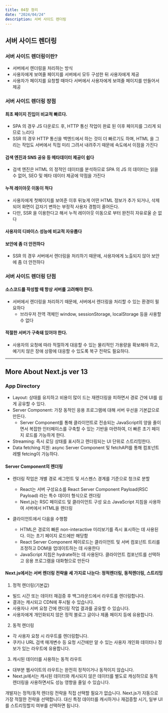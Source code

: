 ```yaml
---
title: 04장 정리
date: "2024/04/24"
description: 서버 사이드 렌더링
---
```


## 서버 사이드 렌더링

### 서버 사이드 렌더링이란?

- 서버에서 렌더링을 처리하는 방식
- 사용자에게 보여줄 페이지를 서버에서 모두 구성한 뒤 사용자에게 제공
- 사용자가 페이지를 요청할 때마다 서버에서 사용자에게 보여줄 페이지를 만들어서 제공

### 서버 사이드 렌더링 장점

#### 최초 페이지 진입이 비교적 빠르다.

- SPA 의 경우 JS 다운로드 후, HTTP 통신 작업이 완료 된 이후 페이지를 그리게 되므로 느리다
- SSR 의 경우 HTTP 통신을 백엔드에서 하는 것이 더 빠르기도 하며, HTML 을 그리는 작업도 서버에서 직접 미리 그려서 내려주기 때문에 속도에서 이점을 가진다

#### 검색 엔진과 SNS 공유 등 메타데이터 제공이 쉽다

- 검색 엔진은 HTML 의 정적인 데이터를 분석하므로 SPA 의 JS 의 데이터는 읽을 수 없어, SEO 및 메타 데이터 제공에 약점을 가진다

#### 누적 레이아웃 이동이 적다

- 사용자에게 첫페이지를 보여준 이후 뒤늦게 어떤 HTML 정보가 추가 되거나, 삭제되어 화면이 갑자기 변하는 부정적 사용자 경험이 줄어든다.
- 다만, SSR 을 이용한다고 해서 누적 레이아웃 이동으로 부터 완전히 자유로울 순 없다

#### 사용자의 디바이스 성능에 비교적 자유롭다

#### 보안에 좀 더 안전하다

- SSR 의 경우 서버에서 렌더링을 처리하기 때문에, 사용자에게 노출되지 않아 보안에 좀 더 안전하다

### 서버 사이드 렌더링 단점

#### 소스코드를 작성할 때 항상 서버를 고려해야 한다.

- 서버에서 렌더링을 처리하기 때문에, 서버에서 렌더링을 처리할 수 있는 환경이 필요하다
  - 브라우저 전역 객체인 window, sessionStorage, localStorage 등을 사용할 수 없다

#### 적절한 서버가 구축돼 있어야 한다.

- 사용자의 요청에 따라 적절하게 대응할 수 있는 물리적인 가용량을 확보해야 하고, 예기치 않은 장애 상황에 대응할 수 있도록 복구 전략도 필요하다.

---

## More About Next.js ver 13

### App Directory

- Layout: 상태를 유지하고 비용이 많이 드는 재렌더링을 피하면서 경로 간에 UI를 쉽게 공유할 수 있다.
- Server Component: 가장 동적인 응용 프로그램에 대해 서버 우선을 기본값으로 만든다.
  - Server Component를 통해 클라이언트로 전송되는 JavaScript의 양을 줄이면서 복잡한 인터페이스를 구축할 수 있는 기반을 마련하여, 더 빠른 초기 페이지 로드를 가능하게 한다.
- Streaming: 즉시 로딩 상태를 표시하고 렌더링되는 UI 단위로 스트리밍한다.
- Data fetching 지원: async Server Component 및 fetchAPI를 통해 컴포넌트 레벨 fetcing이 가능하다.

#### Server Component의 렌더링

- 렌더링 작업은 개별 경로 세그먼트 및 서스펜스 경계를 ​​기준으로 청크로 분할

  - React는 서버 구성요소를 React Server Component Payload(RSC Payload) 라는 특수 데이터 형식으로 렌더링
  - Next.js는 RSC 페이로드 및 클라이언트 구성 요소 JavaScript 지침을 사용하여 서버에서 HTML을 렌더링

- 클라이언트에서 다음을 수행함
  - HTML은 경로의 빠른 non-interactive 미리보기를 즉시 표시하는 데 사용된다. 이는 초기 페이지 로드에만 해당함
  - React Server Component 페이로드는 클라이언트 및 서버 컴포넌트 트리를 조정하고 DOM을 업데이트하는 데 사용한다
  - JavaScript 지침은 hydrate하는 데 사용된다. 클라이언트 컴포넌트를 선택하고 응용 프로그램을 대화형으로 만든다

#### Next.js에서는 서버 렌더링 전략을 세 가지로 나눈다: 정적렌더링, 동적렌더링, 스트리밍

1. 정적 렌더링(기본값)

- 빌드 시간 또는 데이터 재검증 후 백그라운드에서 라우트를 렌더링합니다.
- 결과는 캐시되고 CDN에 푸시될 수 있습니다.
- 사용자나 서버 요청 간에 렌더링 작업 결과를 공유할 수 있습니다.
- 사용자에게 개인화되지 않은 정적 블로그 글이나 제품 페이지 등에 유용합니다.

2. 동적 렌더링

- 각 사용자 요청 시 라우트를 렌더링합니다.
- 쿠키나 URL 검색 매개변수 등 요청 시간에만 알 수 있는 사용자 개인화 데이터나 정보가 있는 라우트에 유용합니다.

3. 캐시된 데이터를 사용하는 동적 라우트

- 대부분 웹사이트의 라우트는 완전히 정적이거나 동적이지 않습니다.
- Next.js에서는 캐시된 데이터와 캐시되지 않은 데이터를 별도로 캐싱하므로 동적 렌더링을 사용하면서도 성능 영향을 줄일 수 있습니다.

개발자는 정적/동적 렌더링 전략을 직접 선택할 필요가 없습니다. Next.js가 자동으로 가장 적절한 전략을 선택합니다. 대신 특정 데이터를 캐시하거나 재검증할 시기, 일부 UI를 스트리밍할지 여부를 선택하면 됩니다.
